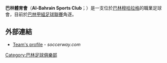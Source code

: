 {{expand|time=2015-08-31T08:11:01+00:00}}
{{Football club infobox
| clubname  = 巴林SC
| image     = 
| fullname  = Bahrain Sports Club
| nickname  = ''The National Club''
| founded   = 
| city      = [[巴林|巴林]][[穆哈拉格|穆哈拉格]]
| ground    = [[Al_Muharraq_Stadium|Al Muharraq Stadium]]
| capacity  = 20,000
| chairman  = 
| manager   = 
| league    = [[巴林甲組足球聯賽|巴林甲組足球聯賽]]
| season    = 2016–17
| position  = 巴林超，第 9 位（降級）
| pattern_la1=_whiteshoulders|pattern_b1=|pattern_ra1=_whiteshoulders
| leftarm1=228B22|body1=228B22|rightarm1=228B22|shorts1=228B22|socks1=228B22
| pattern_la2=_shouldersonwhite|pattern_b2=|pattern_ra2=_shouldersonwhite
| leftarm2=228b22|body2=FFFFFF|rightarm2=228b22|shorts2=FFFFFF|socks2=FFFFFF
}}

'''巴林體育會'''（'''Al-Bahrain Sports Club'''；{{Lang-ar|نادي البحرين الرياضي}}）是一支位於[[巴林|巴林]][[穆哈拉格|穆哈拉格]]的職業足球會，目前於[[巴林甲組足球聯賽|巴林甲組足球聯賽]]角逐。

==外部連結==
*[https://web.archive.org/web/20161122224106/http://fr.soccerway.com/teams/bahrain/bahrain-fc-manama/ Team's profile] - ''soccerway.com''

[[Category:巴林足球俱樂部|Category:巴林足球俱樂部]]